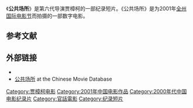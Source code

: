 {{Infobox Film
| name           = 公共场所
| image          = 
| image_size     = 
| caption        =
| director       = [[贾樟柯|贾樟柯]]
| producer       = [[Cha_Seoung-Jae|Cha Seoung-Jae]]
| writer         = 贾樟柯
| starring       = 
| music          = 
| cinematography = [[余力为|余力为]]<br />贾樟柯
| editing        = 贾樟柯
| distributor    = 
| released       = '''Jeonju''':<br />28 April 2001
| runtime        = 30分钟.
| language       = [[普通话|普通话]]
| budget         = 
| amg_id         = 
}}

《'''公共场所'''》是第六代导演贾樟柯的一部纪录短片。《公共场所》是为2001年[[全州国际电影节|全州国际电影节]]而拍摄的一部数字电影。

== 参考文献 ==
{{reflist}}

== 外部链接 ==
*{{imdb title|id=0282602|title=公共场所}}
* [http://www.dianying.com/en/title/ggc2001 公共场所] {{Wayback|url=http://www.dianying.com/en/title/ggc2001 |date=20160303202106 }} at the Chinese Movie Database

{{贾樟柯电影}}

[[Category:贾樟柯电影|Category:贾樟柯电影]]
[[Category:2001年中国电影作品|Category:2001年中国电影作品]]
[[Category:2000年代中国电影纪录片|Category:2000年代中国电影纪录片]]
[[Category:官話電影|Category:官話電影]]
[[Category:纪录短片|Category:纪录短片]]